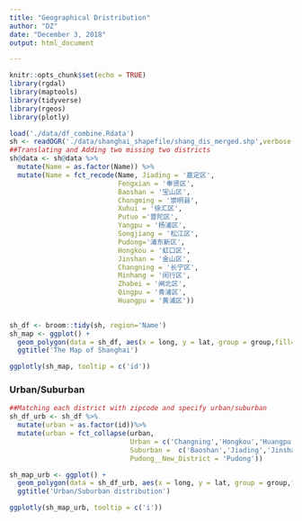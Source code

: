 ```yaml
---
title: "Geographical Dristribution"
author: "DZ"
date: "December 3, 2018"
output: html_document

---
```


```r
knitr::opts_chunk$set(echo = TRUE)
library(rgdal)
library(maptools)
library(tidyverse)
library(rgeos)
library(plotly)
```


```r
load('./data/df_combine.Rdata')
sh <- readOGR('./data/shanghai_shapefile/shang_dis_merged.shp',verbose = F)
##Translating and Adding two missing two districts
sh@data <- sh@data %>% 
  mutate(Name = as.factor(Name)) %>%
  mutate(Name = fct_recode(Name, Jiading = '嘉定区',
                           Fengxian = '奉贤区',
                           Baoshan = '宝山区',
                           Chongming = '崇明县',
                           Xuhui = '徐汇区',
                           Putuo ='普陀区',
                           Yangpu = '杨浦区',
                           Songjiang = '松江区',
                           Pudong='浦东新区',
                           Hongkou = '虹口区',
                           Jinshan = '金山区',
                           Changning = '长宁区',
                           Minhang = '闵行区',
                           Zhabei = '闸北区',
                           Qingpu = '青浦区', 
                           Huangpu = '黄浦区'))

 
sh_df <- broom::tidy(sh, region='Name')
sh_map <- ggplot() + 
  geom_polygon(data = sh_df, aes(x = long, y = lat, group = group,fill=id,alpha = .5), colour = "black")+
  ggtitle('The Map of Shanghai')

ggplotly(sh_map, tooltip = c('id'))
```

### Urban/Suburban
```r
##Matching each district with zipcode and specify urban/suburban
sh_df_urb <- sh_df %>%
  mutate(urban = as.factor(id))%>% 
  mutate(urban = fct_collapse(urban, 
                              Urban = c('Changning','Hongkou','Huangpu','Minhang','Putuo','Xuhui','Yangpu','Zhabei'),
                              Suburban =  c('Baoshan','Jiading','Jinshan','Chongming','Qingpu','Songjiang','Fengxian'),
                              Pudong__New_District = 'Pudong'))

sh_map_urb <- ggplot() + 
  geom_polygon(data = sh_df_urb, aes(x = long, y = lat, group = group,fill=urban,alpha = .5), colour = "black")+
  ggtitle('Urban/Suburban distribution')

ggplotly(sh_map_urb, tooltip = c('i'))
```

